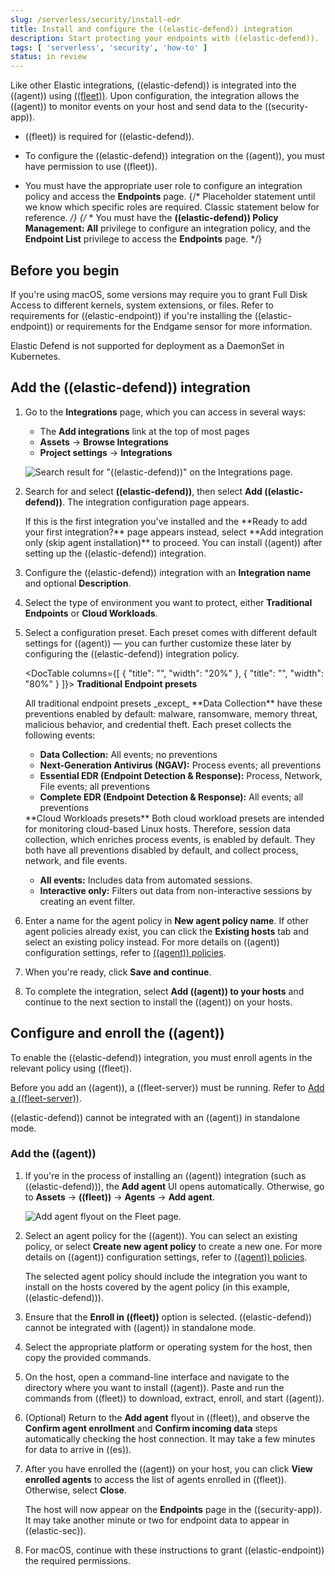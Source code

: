 ```yaml
---
slug: /serverless/security/install-edr
title: Install and configure the ((elastic-defend)) integration
description: Start protecting your endpoints with ((elastic-defend)).
tags: [ 'serverless', 'security', 'how-to' ]
status: in review
---
```


<DocBadge template="technical preview" />
<div id="install-endpoint"></div>

Like other Elastic integrations, ((elastic-defend)) is integrated into the ((agent)) using [((fleet))](((fleet-guide))/fleet-overview.html). Upon configuration, the integration allows the ((agent)) to monitor events on your host and send data to the ((security-app)).

<DocCallOut title="Requirements">

* ((fleet)) is required for ((elastic-defend)).

* To configure the ((elastic-defend)) integration on the ((agent)), you must have permission to use ((fleet)).

* You must have the appropriate user role to configure an integration policy and access the **Endpoints** page.
{/* Placeholder statement until we know which specific roles are required. Classic statement below for reference. */}
{/* * You must have the **((elastic-defend)) Policy Management: All** <DocLink slug="/serverless/security/endpoint-management-req">privilege</DocLink> to configure an integration policy, and the **Endpoint List** <DocLink slug="/serverless/security/endpoint-management-req">privilege</DocLink> to access the **Endpoints** page. */}

</DocCallOut>

<div id="security-before-you-begin"></div>

## Before you begin

If you're using macOS, some versions may require you to grant Full Disk Access to different kernels, system extensions, or files. Refer to <DocLink slug="/serverless/security/elastic-endpoint-deploy-reqs">requirements for ((elastic-endpoint))</DocLink> if you're installing the ((elastic-endpoint)) or <DocLink slug="/serverless/security/endgame-sensor-full-disk-access">requirements for the Endgame sensor</DocLink> for more information.

<DocCallOut title="Note">
Elastic Defend is not supported for deployment as a DaemonSet in Kubernetes.
</DocCallOut>

<div id="add-security-integration"></div>

## Add the ((elastic-defend)) integration

1. Go to the **Integrations** page, which you can access in several ways:

    * The **Add integrations** link at the top of most pages
    * **Assets** → **Browse Integrations**
    * **Project settings** → **Integrations**
    

    ![Search result for "((elastic-defend))" on the Integrations page.](../images/install-endpoint/-getting-started-install-endpoint-endpoint-cloud-sec-integrations-page.png)

1. Search for and select **((elastic-defend))**, then select **Add ((elastic-defend))**. The integration configuration page appears.

    <DocCallOut title="Note">
    If this is the first integration you've installed and the **Ready to add your first integration?** page appears instead, select **Add integration only (skip agent installation)** to proceed. You can <DocLink slug="/serverless/security/install-edr" section="add-the-((agent))">install ((agent))</DocLink> after setting up the ((elastic-defend)) integration.
    </DocCallOut>

    <DocImage size="xl" url="../images/install-endpoint/-getting-started-install-endpoint-endpoint-cloud-security-configuration.png" alt="Add ((elastic-defend)) integration page" />

1. Configure the ((elastic-defend)) integration with an **Integration name** and optional **Description**.
1. Select the type of environment you want to protect, either **Traditional Endpoints** or **Cloud Workloads**.
1. Select a configuration preset. Each preset comes with different default settings for ((agent)) — you can further customize these later by <DocLink slug="/serverless/security/configure-endpoint-integration-policy">configuring the ((elastic-defend)) integration policy</DocLink>.

    <DocTable columns={[
    {
    "title": "",
    "width": "20%"
    },
    {
    "title": "",
    "width": "80%"
    }
    ]}>
    <DocRow>
    <DocCell>
    **Traditional Endpoint presets**

    </DocCell>
    <DocCell>
    All traditional endpoint presets _except_ **Data Collection** have these preventions enabled by default: malware, ransomware, memory threat, malicious behavior, and credential theft. Each preset collects the following events:

    * **Data Collection:** All events; no preventions
    * **Next-Generation Antivirus (NGAV):** Process events; all preventions
    * **Essential EDR (Endpoint Detection & Response):** Process, Network, File events; all preventions
    * **Complete EDR (Endpoint Detection & Response):** All events; all preventions

    </DocCell>
    </DocRow>
    <DocRow>
    <DocCell>
    **Cloud Workloads presets**

    </DocCell>
    <DocCell>
    Both cloud workload presets are intended for monitoring cloud-based Linux hosts. Therefore, <DocLink slug="/serverless/security/session-view">session data</DocLink> collection, which enriches process events, is enabled by default. They both have all preventions disabled by default, and collect process, network, and file events.

    * **All events:** Includes data from automated sessions.
    * **Interactive only:** Filters out data from non-interactive sessions by creating an <DocLink slug="/serverless/security/event-filters">event filter</DocLink>.

    </DocCell>
    </DocRow>
    </DocTable>

1. Enter a name for the agent policy in **New agent policy name**. If other agent policies already exist, you can click the **Existing hosts** tab and select an existing policy instead. For more details on ((agent)) configuration settings, refer to [((agent)) policies](((fleet-guide))/agent-policy.html).
1. When you're ready, click **Save and continue**.
1. To complete the integration, select **Add ((agent)) to your hosts** and continue to the next section to install the ((agent)) on your hosts.

<div id="enroll-security-agent"></div>

## Configure and enroll the ((agent))

To enable the ((elastic-defend)) integration, you must enroll agents in the relevant policy using ((fleet)).

<DocCallOut title="Important" color="warning">

Before you add an ((agent)), a ((fleet-server)) must be running. Refer to [Add a ((fleet-server))](((fleet-guide))/add-a-fleet-server.html).

((elastic-defend)) cannot be integrated with an ((agent)) in standalone mode.

</DocCallOut>

<div id="enroll-agent"></div>

### Add the ((agent))

1. If you're in the process of installing an ((agent)) integration (such as ((elastic-defend))), the **Add agent** UI opens automatically. Otherwise, go to **Assets** → **((fleet))** → **Agents** → **Add agent**.

    ![Add agent flyout on the Fleet page.](../images/install-endpoint/-getting-started-install-endpoint-endpoint-cloud-sec-add-agent.png)

1. Select an agent policy for the ((agent)). You can select an existing policy, or select **Create new agent policy** to create a new one. For more details on ((agent)) configuration settings, refer to [((agent)) policies](((fleet-guide))/agent-policy.html).

    The selected agent policy should include the integration you want to install on the hosts covered by the agent policy (in this example, ((elastic-defend))).

    <DocImage size="l" url="../images/install-endpoint/-getting-started-install-endpoint-endpoint-cloud-sec-add-agent-detail.png" alt="Add agent flyout with ((elastic-defend)) integration highlighted." />

1. Ensure that the **Enroll in ((fleet))** option is selected. ((elastic-defend)) cannot be integrated with ((agent)) in standalone mode.

1. Select the appropriate platform or operating system for the host, then copy the provided commands.

1. On the host, open a command-line interface and navigate to the directory where you want to install ((agent)). Paste and run the commands from ((fleet)) to download, extract, enroll, and start ((agent)).

1. (Optional) Return to the **Add agent** flyout in ((fleet)), and observe the **Confirm agent enrollment** and **Confirm incoming data** steps automatically checking the host connection. It may take a few minutes for data to arrive in ((es)).

1. After you have enrolled the ((agent)) on your host, you can click **View enrolled agents** to access the list of agents enrolled in ((fleet)). Otherwise, select **Close**.

    The host will now appear on the **Endpoints** page in the ((security-app)). It may take another minute or two for endpoint data to appear in ((elastic-sec)).

1. For macOS, continue with <DocLink slug="/serverless/security/install-endpoint-manually">these instructions</DocLink> to grant ((elastic-endpoint)) the required permissions.

